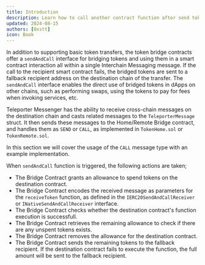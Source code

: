 ```yaml
---
title: Introduction
description: Learn how to call another contract function after send tokens to another L1s.
updated: 2024-08-15
authors: [0xstt]
icon: Book
---
```


In addition to supporting basic token transfers, the token bridge contracts offer a `sendAndCall` interface for bridging tokens and using them in a smart contract interaction all within a single Interchain Messaging message. If the call to the recipient smart contract fails, the bridged tokens are sent to a fallback recipient address on the destination chain of the transfer. The `sendAndCall` interface enables the direct use of bridged tokens in dApps on other chains, such as performing swaps, using the tokens to pay for fees when invoking services, etc.

Teleporter Messenger has the ability to receive cross-chain messages on the destination chain and casts related messages to the `TeleporterMessage` struct. It then sends these messages to the Home/Remote Bridge contract, and handles them as `SEND` or `CALL`, as implemented in `TokenHome.sol` or `TokenRemote.sol`.

In this section we will cover the usage of the `CALL` message type with an example implementation.

When `sendAndCall` function is triggered, the following actions are taken;

- The Bridge Contract grants an allowance to spend tokens on the destination contract.
- The Bridge Contract encodes the received message as parameters for the `receiveToken` function, as defined in the `IERC20SendAndCallReceiver` or `INativeSendAndCallReceiver` interface.
- The Bridge Contract checks whether the destination contract's function execution is successfull.
- The Bridge Contract retrieves the remaining allowance to check if there are any unspent tokens exists.
- The Bridge Contract removes the allowance for the destination contract.
- The Bridge Contract sends the remaining tokens to the fallback recipient. If the destination contract fails to execute the function, the full amount will be sent to the fallback recipient.